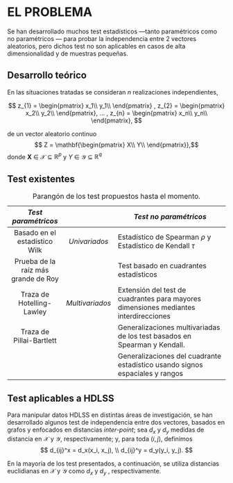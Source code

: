 
# EL PROBLEMA

Se han desarrollado muchos test estadísticos —tanto paramétricos como no paramétricos — para probar la independencia entre 2 vectores aleatorios, pero dichos test no son aplicables en casos de alta dimensionalidad y de muestras pequeñas.

## Desarrollo teórico

En las situaciones tratadas se consideran *_n_* realizaciones independientes, 


$$
 z_{1} =
\begin{pmatrix} x_1\\
y_1\\
\end{pmatrix} 
 ,  z_{2} =
\begin{pmatrix} x_2\\
y_2\\
\end{pmatrix}, ... ,    z_{n} =
\begin{pmatrix} x_n\\
y_n\\
\end{pmatrix},
$$

de un vector aleatorio continuo 
$$ Z = \mathbf{\begin{pmatrix} X\\
Y\\
\end{pmatrix}},$$
donde  $\mathbf{X}$ $\in$ $\mathcal{X}$ $\subseteq$ $\mathbb{R}^p$  y  $Y$ $\in$ $\mathcal{Y}$ $\subseteq$ $\mathbb{R}^q$




  
## Test existentes
|          *Test paramétricos*          	  |               | *Test no paramétricos*                                                                 	|
|:-----------------------------------:	  |:-------------:|--------------------------------------------------------------------------------------	|
|  Basado en el estadístico Wilk       	  |  *_Univariados_*  |  Estadístico de Spearman $\rho$ y Estadístico de Kendall $\tau$                       	|
|  Prueba de la raíz más grande de Roy   	|               |  Test basado en cuadrantes estadísticos                                               	|
|  Traza de Hotelling-Lawley             	| *_Multivariados_* |  Extensión del test de cuadrantes para mayores dimensiones mediantes interdirecciones 	|
|  Traza de Pillai-Bartlett              	|               |  Generalizaciones multivariadas de los test basados en Spearman y Kendall.            	|
|                                       	|               |  Generalizaciones del cuadrante estadístico usando signos espaciales y rangos         	|

Table: Parangón de los test propuestos hasta el momento.

## Test aplicables a HDLSS

Para manipular datos HDLSS en distintas áreas de investigación, se han desarrollado algunos test de independencia entre dos vectores, basados en grafos y enfocados en distancias _inter-point_; sea $d_{x}$ y $d_{y}$ medidas de distancia en $\mathcal{X}$ y $\mathcal{Y}$, respectivamente; y, para toda $(i,j)$, definimos 
$$ d_{ij}^x = d_x(x_i, x_j), \\ d_{ij}^y = d_y(y_i, y_j). $$

En la mayoría de los test presentados, a continuación, se utiliza distancias euclidianas en $\mathcal{X}$ y $\mathcal{Y}$ como  $d_{x}$ y $d_{y}$ , respectivamente.


